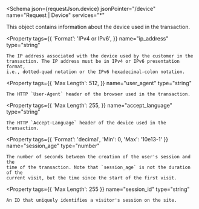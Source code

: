
<Schema
  json={requestJson.device}
  jsonPointer="/device"
  name="Request | Device"
  services="*"
>
  This object contains information about the device used in the transaction.

  <Property
    tags={{
      'Format': 'IPv4 or IPv6',
    }}
    name="ip_address"
    type="string"
  >
    The IP address associated with the device used by the customer in the
    transaction. The IP address must be in IPv4 or IPv6 presentation format,
    i.e., dotted-quad notation or the IPv6 hexadecimal-colon notation.
  </Property>

  <Property
    tags={{
      'Max Length': 512,
    }}
    name="user_agent"
    type="string"
  >
    The HTTP `User-Agent` header of the browser used in the transaction.
  </Property>

  <Property
    tags={{
      'Max Length': 255,
    }}
    name="accept_language"
    type="string"
  >
    The HTTP `Accept-Language` header of the device used in the transaction.
  </Property>

  <Property
    tags={{
      'Format': 'decimal',
      'Min': 0,
      'Max': '10e13-1'
    }}
    name="session_age"
    type="number"
  >
    The number of seconds between the creation of the user's session and the
    time of the transaction. Note that `session_age` is not the duration of the
    current visit, but the time since the start of the first visit.
  </Property>

  <Property
    tags={{
      'Max Length': 255
    }}
    name="session_id"
    type="string"
  >
    An ID that uniquely identifies a visitor's session on the site.
  </Property>
</Schema>
